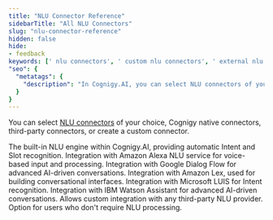 ```yaml
---
title: "NLU Connector Reference"
sidebarTitle: "All NLU Connectors"
slug: "nlu-connector-reference"
hidden: false
hide:
- feedback
keywords: [' nlu connectors', ' custom nlu connectors', ' external nlu']
"seo": {
  "metatags": {
    "description": "In Cognigy.AI, you can select NLU connectors of your choice, Cognigy native connectors, third-party connectors, or create a custom connector."
  }
}
---
```


You can select [NLU connectors](/ai/platform-features/nlu/external/nlu-connectors/overview) of your choice, Cognigy native connectors, third-party connectors, or create a custom connector.

<CardGroup cols={2}>
  <Card
    title="Cognigy NLU"
    href="/ai/platform-features/nlu/external/nlu-connector-reference/cognigy-nlu"
  >
    The built-in NLU engine within Cognigy.AI, providing automatic Intent and Slot recognition.
  </Card>
  <Card
    title="Alexa"
    href="/ai/platform-features/nlu/external/nlu-connector-reference/alexa"
  >
    Integration with Amazon Alexa NLU service for voice-based input and processing.
  </Card>
  <Card
    title="Dialog Flow"
    href="/ai/platform-features/nlu/external/nlu-connector-reference/watson-assistant"
  >
    Integration with Google Dialog Flow for advanced AI-driven conversations.
  </Card>
  <Card
    title="Lex"
    href="/ai/platform-features/nlu/external/nlu-connector-reference/lex"
  >
    Integration with Amazon Lex, used for building conversational interfaces.
  </Card>
  <Card
    title="Luis"
    href="/ai/platform-features/nlu/external/nlu-connector-reference/luis"
  >
    Integration with Microsoft LUIS for Intent recognition.
  </Card>
  <Card
    title="Watson Assistant"
    href="/ai/platform-features/nlu/external/nlu-connector-reference/watson-assistant"
  >
    Integration with IBM Watson Assistant for advanced AI-driven conversations.
  </Card>
  <Card
    title="Code"
    href="/ai/platform-features/nlu/external/nlu-connector-reference/code"
  >
    Allows custom integration with any third-party NLU provider.
  </Card>
  <Card
    title="No NLU"
    href="/ai/platform-features/nlu/external/nlu-connector-reference/no-nlu"
  >
    Option for users who don't require NLU processing.
  </Card>
</CardGroup>